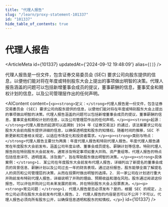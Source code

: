 ```yaml
---
title: "代理人报告"
slug: "/learn/proxy-statement-101337"
id: "101337"
hide_table_of_contents: true
---
```



# 代理人报告

<ArticleMeta id={101337} updatedAt={'2024-09-12 19:48:09'} alias={`[]`} />
<div className='border-solid border-b border-t-0 my-4 border-[var(--ifm-color-gray-300)]' />

代理人报告是一份文件，包含证券交易委员会 (SEC) 要求公司向股东提供的信息，以便他们能对将在年度或特别股东大会上提出的事项做出明智的决策。代理人报告涵盖的问题可以包括新增董事会成员的提议，董事薪酬的信息，董事奖金和期权计划的信息，以及公司管理层作出的任何声明。

<AIContent content={`<p><strong>定义：</strong>代理人报告是一份文件，包含证券交易委员会 (SEC) 要求公司向股东提供的信息，以便他们能对将在年度或特别股东大会上提出的事项做出明智的决策。代理人报告涵盖的问题可以包括新增董事会成员的提议，董事薪酬的信息，董事奖金和期权计划的信息，以及公司管理层作出的任何声明。</p><p><strong>起源：</strong>代理人报告的起源可以追溯到 1934 年《证券交易法》的通过，该法案要求公司在股东大会前向股东提供详细的信息，以确保透明度和股东的知情权。随着时间的推移，SEC 不断更新和完善相关规定，以适应市场变化和投资者需求。</p><p><strong>类别与特点：</strong>代理人报告主要分为两类：年度代理人报告和特别代理人报告。年度代理人报告通常在年度股东大会前发布，涵盖公司年度业绩、董事会成员提名、薪酬计划等信息。特别代理人报告则在特别股东大会前发布，通常涉及特定事项如重大并购、资产重组等。代理人报告的特点包括信息详尽、透明度高、涉及面广，旨在帮助股东做出明智的决策。</p><p><strong>具体案例：</strong>1. 某公司在年度股东大会前发布代理人报告，详细列出了新提名的董事会成员的背景信息、薪酬计划以及公司过去一年的财务表现。通过这份报告，股东能够全面了解提名人的资历和公司管理层的决策，从而在投票时做出明智的选择。2. 另一家公司在计划进行重大并购前发布特别代理人报告，详细说明了并购的理由、预期收益和潜在风险。股东通过阅读这份报告，可以评估并购对公司未来发展的影响，并在特别股东大会上投票表决。</p><p><strong>常见问题：</strong>1. 代理人报告是否必须发布？是的，根据 SEC 的规定，上市公司必须在股东大会前发布代理人报告。2. 代理人报告的内容是否可以不公开？不可以，代理人报告必须向所有股东公开，以确保信息透明和股东的知情权。</p>`} id={101337} />
